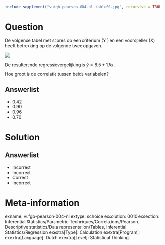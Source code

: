 ```{r, echo = FALSE, results = "hide"}
include_supplement("vufgb-pearson-004-nl-table01.jpg", recursive = TRUE)
```

Question
========
  
De volgende tabel met scores op een criterium (Y ) en een voorspeller (X) heeft betrekking op de volgende twee opgaven.

![](vufgb-pearson-004-nl-table01.jpg)

De resulterende regressievergelijking is $\hat{y} = 8.5+1.5x$.

Hoe groot is de correlatie tussen beide variabelen?
  
Answerlist
----------
* 0.42
* 0.90
* 0.96
* 0.70

Solution
========

Answerlist
----------
* Incorrect
* Incorrect
* Correct
* Incorrect

Meta-information
================
exname: vufgb-pearson-004-nl
extype: schoice
exsolution: 0010
exsection: Inferential Statistics/Parametric Techniques/Correlations/Pearson, Descriptive statistics/Data representation/Tables, Inferential Statistics/Regression
exextra[Type]: Calculation
exextra[Program]: 
exextra[Language]: Dutch
exextra[Level]: Statistical Thinking